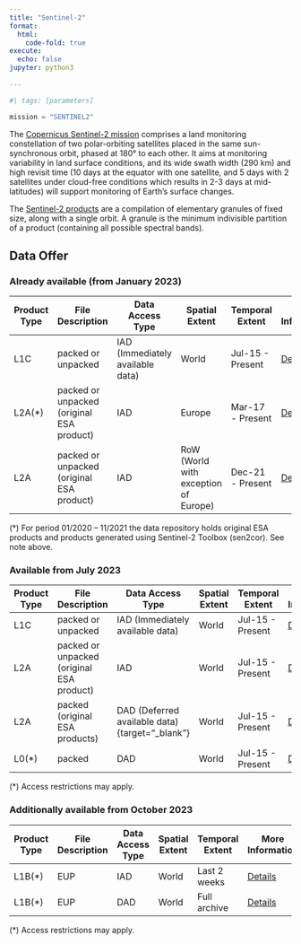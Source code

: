 ```yaml
---
title: "Sentinel-2"
format:
  html:
    code-fold: true
execute:
  echo: false
jupyter: python3
  
---
```

```python
#| tags: [parameters]

mission = "SENTINEL2"

```
The [Copernicus Sentinel-2 mission](https://sentinels.copernicus.eu/web/sentinel/missions/sentinel-2){target="_blank"} comprises a land monitoring constellation of two polar-orbiting satellites placed in the same sun-synchronous orbit, phased at 180° to each other. It aims at monitoring variability in land surface conditions, and its wide swath width (290 km) and high revisit time (10 days at the equator with one satellite, and 5 days with 2 satellites under cloud-free conditions which results in 2-3 days at mid-latitudes) will support monitoring of Earth's surface changes.

The [Sentinel-2 products](https://sentinels.copernicus.eu/web/sentinel/missions/sentinel-2/data-products){target="_blank"} are a compilation of elementary granules of fixed size, along with a single orbit. A granule is the minimum indivisible partition of a product (containing all possible spectral bands).


<!-- Ideas to further include (step by step):

* indication of ARD vs unpprojected data
* links to tutorials, notebooks
* links to catalog, browser, openEO
* thumbnail
* link to 'parent collection'? For instance, L2A links to L1C??
* how to separate usable collections from engineering products??
* listing of bands -->

## Data Offer
### Already available (from January 2023)

|Product Type| File Description| Data Access Type | Spatial Extent | Temporal Extent | More Information | Available from |
|------------ | ---------------------- | ---------------------- | ------------ | ------------ | ------------| -----------|
|L1C | packed or unpacked | IAD (Immediately available data) | World | Jul-15 - Present | [Details](https://sentinels.copernicus.eu/web/sentinel/missions/sentinel-2/data-products){target="_blank"}| Jan-23|
|L2A(*) | packed or unpacked (original ESA product) | IAD | Europe | Mar-17 - Present | [Details](https://sentinels.copernicus.eu/web/sentinel/missions/sentinel-2/data-products){target="_blank"}| Jan-23|
|L2A | packed or unpacked (original ESA product) | IAD | RoW (World with exception of Europe) | Dec-21 - Present | [Details](https://sentinels.copernicus.eu/web/sentinel/missions/sentinel-2/data-products){target="_blank"}| Jan-23|

(*) For period 01/2020 – 11/2021 the data repository holds original ESA products and products generated using Sentinel-2 Toolbox (sen2cor). See note above.

### Available from July 2023
|Product Type| File Description| Data Access Type | Spatial Extent | Temporal Extent | More Information | Available from |
|------------ | ---------------------- | ---------------------- | ------------ | ------------ | ------------| -----------|
|L1C | packed or unpacked | IAD (Immediately available data) | World | Jul-15 - Present | [Details](https://sentinels.copernicus.eu/web/sentinel/missions/sentinel-2/data-products){target="_blank"}| Jan-23|
|L2A | packed or unpacked (original ESA product) | IAD | World | Jul-15 - Present | [Details](https://sentinels.copernicus.eu/web/sentinel/missions/sentinel-2/data-products){target="_blank"}| Jul-23|
|L2A | packed (original ESA products) | DAD (Deferred available data){target="_blank"} | World | Jul-15 - Present | [Details](https://sentinels.copernicus.eu/web/sentinel/missions/sentinel-2/data-products){target="_blank"}| Jul-23|
|L0(*) | packed | DAD | World | Jul-15 - Present | [Details](https://sentinels.copernicus.eu/web/sentinel/missions/sentinel-2/data-products){target="_blank"}| Jul-23|

(*) Access restrictions may apply.


### Additionally available from October 2023
|Product Type| File Description| Data Access Type | Spatial Extent | Temporal Extent | More Information | Available from |
|------------ | ---------------------- | ---------------------- | ------------ | ------------ | ------------| -----------|
|L1B(*) | EUP | IAD | World | Last 2 weeks | [Details](https://sentinels.copernicus.eu/web/sentinel/missions/sentinel-2/data-products){target="_blank"}| Oct-23|
|L1B(*) | EUP | DAD | World | Full archive | [Details](https://sentinels.copernicus.eu/web/sentinel/missions/sentinel-2/data-products){target="_blank"}| Oct-23|

(*) Access restrictions may apply.
